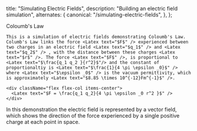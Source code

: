 
  title: "Simulating Electric Fields",
  description: "Building an electric field simulation",
  alternates: {
    canonical: "/simulating-electric-fields",
  },
};

<DynamicTitle className="mb-7" slug="/simulating-electric-fields" />

<article>
  <div className="mb-7 space-y-7">
    <AnchoredHeader id="coloumbs-law">Coloumb's Law</AnchoredHeader>
    
    This is a simulation of electric fields demonstrating Coloumb's Law. Columb's Law links the force <Latex text="$F$" /> experienced between two charges in an electric field <Latex text="$q_1$" /> and <Latex text="$q_2$" /> , with the distance between these charges <Latex text="$r$" />. The force <Latex text="$F$" />, is proportional to <Latex text="$\frac{q_1 q_2 }{r^2}$"/> and the constant of proportionaltiy is <Latex text="$\frac{1}{4 \pi \epsilon _0}$" /> where <Latex text="$\epsilon _0$" /> is the vacuum permittivity, which is approximately <Latex text="$8.85 \times 10^{-12}Fm^{-1}$" />.

    <div className="flex flex-col items-center">
      <Latex text="$F = \frac{q_1 q_2}{4 \pi \epsilon _0 r^2 }$" />
    </div>

In this demonstration the electric field is represented by a vector field, which shows the direction of the force experienced by a single positive charge at each point in space.

  </div>
<P5ElectricField />
</article>
